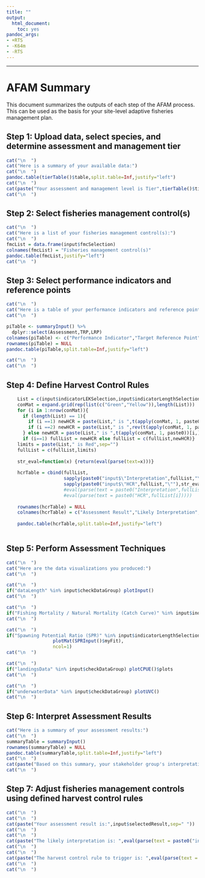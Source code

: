 ```yaml
---
title: ""
output:
  html_document:
    toc: yes
pandoc_args:
- +RTS
- -K64m
- -RTS
---
```

---

# AFAM Summary  
  
  
This document summarizes the outputs of each step of the AFAM process. This can be used as the basis for your site-level adaptive fisheries management plan.

## Step 1: Upload data, select species, and determine assessment and management tier

```r
cat("\n  ")
cat("Here is a summary of your available data:")
cat("\n  ")
pandoc.table(tierTable()$table,split.table=Inf,justify="left")
cat("\n  ")
cat(paste("Your assessment and management level is Tier",tierTable()$tier,sep=" "))
cat("\n  ")
```

## Step 2: Select fisheries management control(s)
```r
cat("\n  ")
cat("Here is a list of your fisheries management control(s):")
cat("\n  ")
fmcList = data.frame(input$fmcSelection)
colnames(fmcList) = "Fisheries management control(s)"
pandoc.table(fmcList,justify="left")
cat("\n  ")
```

## Step 3: Select performance indicators and reference points
```r
cat("\n  ")
cat("Here is a table of your performance indicators and reference points :")
cat("\n  ")

piTable <- summaryInput() %>%
  dplyr::select(Assessment,TRP,LRP)
colnames(piTable) <- c("Performance Indicator","Target Reference Point","Limit Reference Point")
rownames(piTable) = NULL
pandoc.table(piTable,split.table=Inf,justify="left")

cat("\n  ")
cat("\n  ")
```

## Step 4: Define Harvest Control Rules
```r
    List = c(input$indicatorLEKSelection,input$indicatorLengthSelection,input$indicatorLandingsSelection,input$indicatorUnderwaterSelection)
    conMat = expand.grid(rep(list(c("Green","Yellow")),length(List)))
    for (i in 1:nrow(conMat)){
      if (length(List) == 1){
        if (i ==1) newHCR = paste(List," is ",t(apply(conMat, 1, paste0))[1,],".",sep="",collapse="")
        if (i ==2) newHCR = paste(List," is ",rev(t(apply(conMat, 1, paste0))[1,]),".",sep="",collapse="")
      } else newHCR = paste(List," is ",t(apply(conMat, 1, paste0))[i,],".",sep="",collapse="")
      if (i==1) fullList = newHCR else fullList = c(fullList,newHCR)}
    limits = paste(List," is Red",sep="")
    fullList = c(fullList,limits)
    
    str_eval=function(x) {return(eval(parse(text=x)))}
    
    hcrTable = cbind(fullList,
                     sapply(paste0("input$\"Interpretation",fullList,"\""),str_eval),
                     sapply(paste0("input$\"HCR",fullList,"\""),str_eval))
                     #eval(parse(text = paste0("Interpretation",fullList[i]))),
                     #eval(parse(text = paste0("HCR",fullList[i]))))
    
    rownames(hcrTable) = NULL
    colnames(hcrTable) = c("Assessment Result","Likely Interpretation","Management Response")
    
    pandoc.table(hcrTable,split.table=Inf,justify="left")
    
```

## Step 5: Perform Assessment Techniques
```r
cat("\n  ")
cat("Here are the data visualizations you produced:")
cat("\n  ")

```

```r
cat("\n  ")
if("dataLength" %in% input$checkDataGroup) plotInput()
cat("\n  ")
```

```r
cat("\n  ")
if("Fishing Mortality / Natural Mortality (Catch Curve)" %in% input$indicatorLengthSelection) plot(CCInput()$ccOutputs,plot_selec = TRUE)
cat("\n  ")
```

```r
cat("\n  ")
if("Spawning Potential Ratio (SPR)" %in% input$indicatorLengthSelection) grid.arrange(plotSize(SPRInput()$myFit),
                 plotMat(SPRInput()$myFit),
                 ncol=1)
cat("\n  ")
```

```r
cat("\n  ")
if("landingsData" %in% input$checkDataGroup) plotCPUE()$plots
cat("\n  ")
```


```r
cat("\n  ")
if("underwaterData" %in% input$checkDataGroup) plotUVC()
cat("\n  ")
```

## Step 6: Interpret Assessment Results
```r
cat("Here is a summary of your assessment results:")
cat("\n  ")
summaryTable = summaryInput()
rownames(summaryTable) = NULL
pandoc.table(summaryTable,split.table=Inf,justify="left")
cat("\n  ")
cat(paste("Based on this summary, your stakeholder group's interpretation of fishery performance is:",input$stakeholderInterpretation,sep=" "))
cat("\n  ")
```

## Step 7: Adjust fisheries management controls using defined harvest control rules
```r
cat("\n  ")
cat("\n  ")
cat(paste("Your assessment result is:",input$selectedResult,sep=" "))
cat("\n  ")
cat("\n  ")
cat(paste("The likely interpretation is: ",eval(parse(text = paste0("input$\"Interpretation",input$selectedResult,"\"")))))
cat("\n  ")
cat("\n  ")
cat(paste("The harvest control rule to trigger is: ",eval(parse(text = paste0("input$\"HCR",input$selectedResult,"\"")))))
cat("\n  ")
cat("\n  ")
```